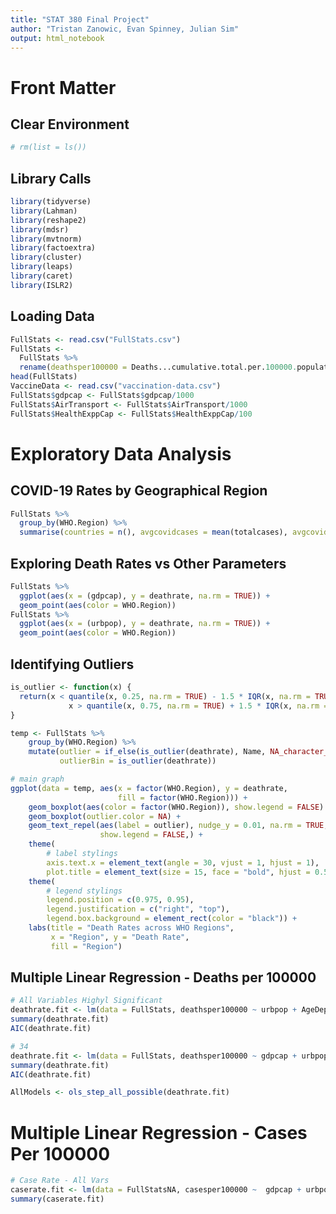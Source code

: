 ```yaml
---
title: "STAT 380 Final Project"
author: "Tristan Zanowic, Evan Spinney, Julian Sim"
output: html_notebook
---
```


# Front Matter

## Clear Environment
```r
# rm(list = ls())
```

## Library Calls
```r
library(tidyverse)
library(Lahman)
library(reshape2)
library(mdsr)
library(mvtnorm)
library(factoextra)
library(cluster)
library(leaps)
library(caret)
library(ISLR2)
```

## Loading Data
```r
FullStats <- read.csv("FullStats.csv")
FullStats <-
  FullStats %>%
  rename(deathsper100000 = Deaths...cumulative.total.per.100000.population, casesper100000 = Cases...cumulative.total.per.100000.population)
head(FullStats)
VaccineData <- read.csv("vaccination-data.csv")
FullStats$gdpcap <- FullStats$gdpcap/1000
FullStats$AirTransport <- FullStats$AirTransport/1000
FullStats$HealthExppCap <- FullStats$HealthExppCap/100
```



# Exploratory Data Analysis

## COVID-19 Rates by Geographical Region
```r
FullStats %>%
  group_by(WHO.Region) %>%
  summarise(countries = n(), avgcovidcases = mean(totalcases), avgcoviddeaths = mean(totaldeaths), deathrate = (avgcoviddeaths/avgcovidcases))
```

## Exploring Death Rates vs Other Parameters
```r
FullStats %>%
  ggplot(aes(x = (gdpcap), y = deathrate, na.rm = TRUE)) +
  geom_point(aes(color = WHO.Region)) 
FullStats %>%
  ggplot(aes(x = (urbpop), y = deathrate, na.rm = TRUE)) +
  geom_point(aes(color = WHO.Region)) 
```

## Identifying Outliers

```r
is_outlier <- function(x) {
  return(x < quantile(x, 0.25, na.rm = TRUE) - 1.5 * IQR(x, na.rm = TRUE) | 
             x > quantile(x, 0.75, na.rm = TRUE) + 1.5 * IQR(x, na.rm = TRUE))
}
```

```r
temp <- FullStats %>%
    group_by(WHO.Region) %>%
    mutate(outlier = if_else(is_outlier(deathrate), Name, NA_character_),
           outlierBin = is_outlier(deathrate)) 
```


```r
# main graph
ggplot(data = temp, aes(x = factor(WHO.Region), y = deathrate, 
                        fill = factor(WHO.Region))) +
    geom_boxplot(aes(color = factor(WHO.Region)), show.legend = FALSE) +
    geom_boxplot(outlier.color = NA) +
    geom_text_repel(aes(label = outlier), nudge_y = 0.01, na.rm = TRUE, 
                    show.legend = FALSE,) +
    theme(
        # label stylings
        axis.text.x = element_text(angle = 30, vjust = 1, hjust = 1),
        plot.title = element_text(size = 15, face = "bold", hjust = 0.5)) +
    theme(
        # legend stylings
        legend.position = c(0.975, 0.95),
        legend.justification = c("right", "top"),
        legend.box.background = element_rect(color = "black")) +
    labs(title = "Death Rates across WHO Regions", 
         x = "Region", y = "Death Rate",
         fill = "Region")
```

## Multiple Linear Regression - Deaths per 100000

```r
# All Variables Highyl Significant
deathrate.fit <- lm(data = FullStats, deathsper100000 ~ urbpop + AgeDependancy + HospitalBeds  + gdpcap:PovertyRate + urbpop:HospitalBeds + PovertyRate:HospitalBeds + 0 , na.rm = TRUE)
summary(deathrate.fit)
AIC(deathrate.fit)
```

```r
# 34
deathrate.fit <- lm(data = FullStats, deathsper100000 ~ gdpcap + urbpop  + AirTransport + AgeDependancy + MilitaryEx + HospitalBeds   + urbpop:AgeDependancy + gdpcap:PovertyRate + urbpop:HospitalBeds + PovertyRate:HospitalBeds + AirTransport:gdpcap + 0 , na.rm = TRUE)
summary(deathrate.fit)
AIC(deathrate.fit)
```

```r
AllModels <- ols_step_all_possible(deathrate.fit)
```


# Multiple Linear Regression - Cases Per 100000
```r
# Case Rate - All Vars
caserate.fit <- lm(data = FullStatsNA, casesper100000 ~  gdpcap + urbpop + HealthExppCap + AirTransport + AgeDependancy + MilitaryEx + HospitalBeds + PovertyRate, na.rm = TRUE)
summary(caserate.fit)



```